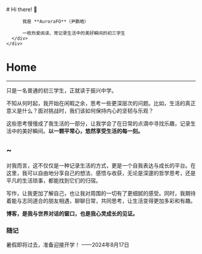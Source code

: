 
<BaseLayout title="Home">
  <BaseCard title="Home">
    <div class="flex">
      <div class="p-6">
          # Hi there! 👋

          我是 **AuroraFO**（尹鹏皓）

          一枚热爱阅读、常记录生活中的美好瞬间的初三学生
      </div>
    </div>

  </BaseCard>

  <BaseCard title="Home" image="/index.webp">

# Home

---

只是一名普通的初三学生，正就读于振兴中学。

不知从何时起，我开始在闲暇之余，思考一些更深层次的问题。比如，生活的真正意义是什么？面对挑战时，我们该如何保持内心的坚韧与乐观？

这些思考慢慢成了我生活的一部分，让我学会了在日常的点滴中寻找乐趣，记录生活中的美好瞬间。**以一颗平常心，悠然享受生活的每一刻。**

## ~

对我而言，这不仅仅是一种记录生活的方式，更是一个自我表达与成长的平台。在这里，我可以自由地分享自己的想法、感悟与收获，无论是深邃的哲学思考，还是平凡的生活琐事，都能找到它们的归宿。

写作，让我更加了解自己，也让我对周围的一切有了更细腻的感受。同时，我期待着能与志同道合的朋友相遇，聊聊日常，共同思考，让生活变得更加多彩和有趣。

**博客，是我与世界对话的窗口，也是我心灵成长的见证。**

### 随记

<div class="alert"> 暑假即将过去，准备迎接开学！   ——2024年8月17日 </div>

  </BaseCard>
</BaseLayout>